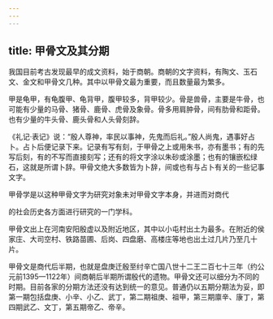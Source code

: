 ```yaml
---
---
---
```

title: 甲骨文及其分期
---



我国目前考古发现最早的成文资料，始于商朝。商朝的文字资料，有陶文、玉石文、金文和甲骨文几种。其中以甲骨文最为重要，而且数量最为繁多。

甲是龟甲，有龟腹甲、龟背甲，腹甲较多，背甲较少。骨是兽骨，主要是牛骨，也可能有少量的马骨、猪骨、鹿骨、虎骨及象骨。骨多用肩肿骨，间有肋骨和距骨。也有少量的牛头骨、鹿头骨和人头骨刻辞。

《礼记·表记》说：“殷人尊神，率民以事神，先鬼而后礼。”殷人尚鬼，遇事好占卜。占卜后便记录下来。记录有写有刻，于甲骨之上或用朱书，亦有墨书；有的先写后刻，有的不写而直接刻写；还有的将文字涂以朱砂或涂墨；也有的镶嵌松绿石，这就是所谓卜辞。甲骨文绝大多数皆为卜辞，间或也有与占卜有关的一些记事文字。

甲骨学是以这种甲骨文字为研究对象未对甲骨文字本身，并进而对商代

的社会历史各方面进行研究的一门学科。

甲骨文出上在河南安阳殷虚以及附近地区，其中以小屯村出土为最多。在附近的侯家庄、大司空村、铁路苗圃、后岗、四盘磨、高楼庄等地也出土过几片乃至几十片。

甲骨文是商代后半期，也就是盘庚迁殷至纣辛亡国八世十二王二百七十三年（约公元前1395—1122年）间商朝后半期所谓殷代的遗物。甲骨文还可以细分为不同的时期。目前各家的分期方法还没有达到统一的意见。普通仍以五期分期法为妥，即第一期包括盘庚、小辛、小乙、武丁，第二期祖庚、祖甲，第三期廪辛、康丁，第四期武乙、文丁，第五期帝乙、帝辛。
